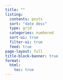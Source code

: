 ```yaml
---
title: ""
listing:
  contents: posts
  sort: "date desc"
  type: grid
  categories: numbered
  sort-ui: true
  filter-ui: true
  feed: true
page-layout: full
title-block-banner: true
format: 
  html:
    toc: true
---
```


::: column-page
:::
